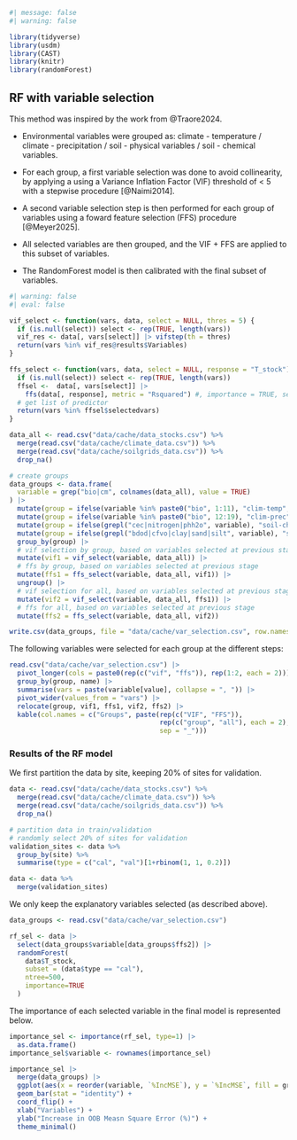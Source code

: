 ```r
#| message: false
#| warning: false

library(tidyverse)
library(usdm)
library(CAST)
library(knitr)
library(randomForest)
```

## RF with variable selection {.unnumbered}

This method was inspired by the work from @Traore2024.

- Environmental variables were grouped as: climate - temperature / climate - precipitation / soil - physical variables / soil - chemical variables. 

- For each group, a first variable selection was done to avoid collinearity, by applying a using a Variance Inflation Factor (VIF) threshold of < 5 with a stepwise procedure [@Naimi2014].

- A second variable selection step is then performed for each group of variables using a foward feature selection (FFS) procedure [@Meyer2025]. 

- All selected variables are then grouped, and the VIF + FFS are applied to this subset of variables. 

- The RandomForest model is then calibrated with the final subset of variables. 

```r
#| warning: false
#| eval: false

vif_select <- function(vars, data, select = NULL, thres = 5) {
  if (is.null(select)) select <- rep(TRUE, length(vars))
  vif_res <- data[, vars[select]] |> vifstep(th = thres)
  return(vars %in% vif_res@results$Variables)
}

ffs_select <- function(vars, data, select = NULL, response = "T_stock") {
  if (is.null(select)) select <- rep(TRUE, length(vars))
  ffsel <-  data[, vars[select]] |> 
    ffs(data[, response], metric = "Rsquared") #, importance = TRUE, seed = 1000
  # get list of predictor
  return(vars %in% ffsel$selectedvars)
}

data_all <- read.csv("data/cache/data_stocks.csv") %>% 
  merge(read.csv("data/cache/climate_data.csv")) %>% 
  merge(read.csv("data/cache/soilgrids_data.csv")) %>% 
  drop_na() 

# create groups
data_groups <- data.frame(
  variable = grep("bio|cm", colnames(data_all), value = TRUE)
) |> 
  mutate(group = ifelse(variable %in% paste0("bio", 1:11), "clim-temp", NA)) |> 
  mutate(group = ifelse(variable %in% paste0("bio", 12:19), "clim-prec", group)) |> 
  mutate(group = ifelse(grepl("cec|nitrogen|phh2o", variable), "soil-chem", group)) |>
  mutate(group = ifelse(grepl("bdod|cfvo|clay|sand|silt", variable), "soil-phys", group)) |> 
  group_by(group) |> 
  # vif selection by group, based on variables selected at previous stage
  mutate(vif1 = vif_select(variable, data_all)) |> 
  # ffs by group, based on variables selected at previous stage
  mutate(ffs1 = ffs_select(variable, data_all, vif1)) |> 
  ungroup() |> 
  # vif selection for all, based on variables selected at previous stage
  mutate(vif2 = vif_select(variable, data_all, ffs1)) |> 
  # ffs for all, based on variables selected at previous stage
  mutate(ffs2 = ffs_select(variable, data_all, vif2))

write.csv(data_groups, file = "data/cache/var_selection.csv", row.names = FALSE)
```




The following variables were selected for each group at the different steps:

```r
read.csv("data/cache/var_selection.csv") |> 
  pivot_longer(cols = paste0(rep(c("vif", "ffs")), rep(1:2, each = 2))) |> 
  group_by(group, name) |> 
  summarise(vars = paste(variable[value], collapse = ", ")) |> 
  pivot_wider(values_from = "vars") |> 
  relocate(group, vif1, ffs1, vif2, ffs2) |> 
  kable(col.names = c("Groups", paste(rep(c("VIF", "FFS")), 
                                      rep(c("group", "all"), each = 2), 
                                      sep = "_")))
```

### Results of the RF model

We first partition the data by site, keeping 20% of sites for validation. 

```r
data <- read.csv("data/cache/data_stocks.csv") %>% 
  merge(read.csv("data/cache/climate_data.csv")) %>% 
  merge(read.csv("data/cache/soilgrids_data.csv")) %>% 
  drop_na() 

# partition data in train/validation
# randomly select 20% of sites for validation
validation_sites <- data %>%
  group_by(site) %>%
  summarise(type = c("cal", "val")[1+rbinom(1, 1, 0.2)])

data <- data %>%
  merge(validation_sites)
```


We only keep the explanatory variables selected (as described above). 

```r
data_groups <- read.csv("data/cache/var_selection.csv")

rf_sel <- data |> 
  select(data_groups$variable[data_groups$ffs2]) |> 
  randomForest(
    data$T_stock,
    subset = (data$type == "cal"),
    ntree=500,
    importance=TRUE
  )
```

The importance of each selected variable in the final model is represented below. 

```r
importance_sel <- importance(rf_sel, type=1) |> 
  as.data.frame()
importance_sel$variable <- rownames(importance_sel)

importance_sel |> 
  merge(data_groups) |> 
  ggplot(aes(x = reorder(variable, `%IncMSE`), y = `%IncMSE`, fill = group)) +
  geom_bar(stat = "identity") +
  coord_flip() +
  xlab("Variables") +
  ylab("Increase in OOB Measn Square Error (%)") +
  theme_minimal()
```